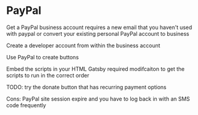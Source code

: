 

# PayPal

Get a PayPal business account
  requires a new email that you haven't used with paypal
  or convert your existing personal PayPal account to business

Create a developer account from within the business account

Use PayPal to create buttons

Embed the scripts in your HTML
  Gatsby required modifcaiton to get the scripts to run in the correct order

TODO: try the donate button that has recurring payment options

Cons: PayPal site session expire and you have to log back in with an SMS code frequently
